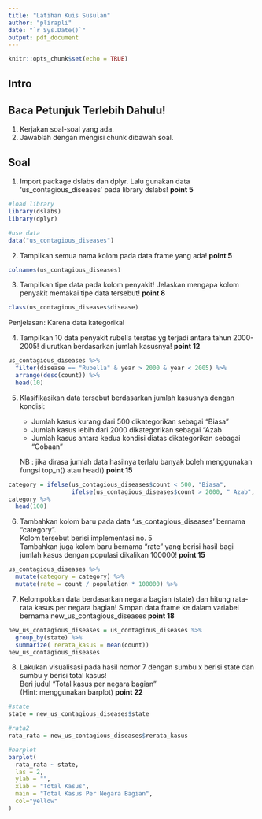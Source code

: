 ```yaml
---
title: "Latihan Kuis Susulan"
author: "plirapli"
date: "`r Sys.Date()`"
output: pdf_document
---
```


```r
knitr::opts_chunk$set(echo = TRUE)
```

## Intro

## Baca Petunjuk Terlebih Dahulu!

1.  Kerjakan soal-soal yang ada.
2.  Jawablah dengan mengisi chunk dibawah soal.

## Soal

1.  Import package dslabs dan dplyr. Lalu gunakan data 'us_contagious_diseases' pada library dslabs! **point 5**

```r
#load library
library(dslabs)
library(dplyr)

#use data
data("us_contagious_diseases")
```

2.  Tampilkan semua nama kolom pada data frame yang ada! **point 5**

```r
colnames(us_contagious_diseases)
```

3.  Tampilkan tipe data pada kolom penyakit! Jelaskan mengapa kolom penyakit memakai tipe data tersebut! **point 8**

```r
class(us_contagious_diseases$disease)
```

Penjelasan: Karena data kategorikal

4.  Tampilkan 10 data penyakit rubella teratas yg terjadi antara tahun 2000-2005! diurutkan berdasarkan jumlah kasusnya! **point 12**

```r
us_contagious_diseases %>%
  filter(disease == "Rubella" & year > 2000 & year < 2005) %>%
  arrange(desc(count)) %>%
  head(10)
```

5.  Klasifikasikan data tersebut berdasarkan jumlah kasusnya dengan kondisi:

    -   Jumlah kasus kurang dari 500 dikategorikan sebagai "Biasa"
    -   Jumlah kasus lebih dari 2000 dikategorikan sebagai "Azab
    -   Jumlah kasus antara kedua kondisi diatas dikategorikan sebagai "Cobaan"\

    NB : jika dirasa jumlah data hasilnya terlalu banyak boleh menggunakan fungsi top_n() atau head() **point 15**

```r
category = ifelse(us_contagious_diseases$count < 500, "Biasa", 
                  ifelse(us_contagious_diseases$count > 2000, " Azab", "Cobaan"))
category %>%
  head(100)
```

6.  Tambahkan kolom baru pada data 'us_contagious_diseases' bernama "category".\
    Kolom tersebut berisi implementasi no. 5\
    Tambahkan juga kolom baru bernama "rate" yang berisi hasil bagi jumlah kasus dengan populasi dikalikan 100000! **point 15**

```r
us_contagious_diseases %>%
  mutate(category = category) %>%
  mutate(rate = count / population * 100000) %>%
```

7.  Kelompokkan data berdasarkan negara bagian (state) dan hitung rata-rata kasus per negara bagian! Simpan data frame ke dalam variabel bernama new_us_contagious_diseases  **point 18**

```r
new_us_contagious_diseases = us_contagious_diseases %>%
  group_by(state) %>%
  summarize( rerata_kasus = mean(count))
new_us_contagious_diseases
```

8.  Lakukan visualisasi pada hasil nomor 7 dengan sumbu x berisi state dan sumbu y berisi total kasus! \
    Beri judul "Total kasus per negara bagian" \
    (Hint: menggunakan barplot) **point 22**

```r
#state
state = new_us_contagious_diseases$state

#rata2
rata_rata = new_us_contagious_diseases$rerata_kasus

#barplot
barplot(
  rata_rata ~ state,
  las = 2,
  ylab = "",
  xlab = "Total Kasus",
  main = "Total Kasus Per Negara Bagian",
  col="yellow"
)
```
